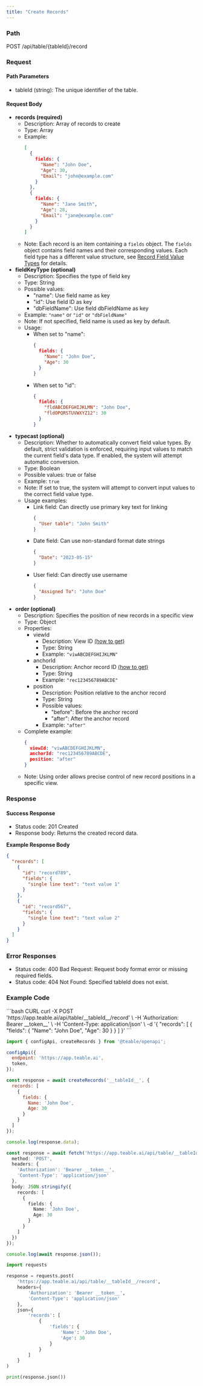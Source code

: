 ```yaml
---
title: "Create Records"
---
```


### Path

POST /api/table/\{tableId\}/record

### Request

#### Path Parameters

* tableId (string): The unique identifier of the table.

#### Request Body

* **records (required)**
  * Description: Array of records to create
  * Type: Array
  * Example:
    ```json
    [
      {
        fields: {
          "Name": "John Doe",
          "Age": 30,
          "Email": "john@example.com"
        }
      },
      {
        fields: {
          "Name": "Jane Smith",
          "Age": 28,
          "Email": "jane@example.com"
        }
      }
    ]
    ```
  * Note: Each record is an item containing a `fields` object. The `fields` object contains field names and their corresponding values. Each field type has a different value structure, see [Record Field Value Types](/en/api-doc/record/interface) for details.
* **fieldKeyType (optional)**
  * Description: Specifies the type of field key
  * Type: String
  * Possible values:
    * "name": Use field name as key
    * "id": Use field ID as key
    * "dbFieldName": Use field dbFieldName as key
  * Example: `"name"` or `"id"` or `"dbFieldName"`
  * Note: If not specified, field name is used as key by default.
  * Usage:
    * When set to "name":
      ```json
      {
        fields: {
          "Name": "John Doe",
          "Age": 30
        }
      }
      ```
    * When set to "id":
      ```json
      {
        fields: {
          "fldABCDEFGHIJKLMN": "John Doe",
          "fldOPQRSTUVWXYZ12": 30
        }
      }
      ```
* **typecast (optional)**
  * Description: Whether to automatically convert field value types. By default, strict validation is enforced, requiring input values to match the current field's data type. If enabled, the system will attempt automatic conversion.
  * Type: Boolean
  * Possible values: true or false
  * Example: `true`
  * Note: If set to true, the system will attempt to convert input values to the correct field value type.
  * Usage examples:
    * Link field: Can directly use primary key text for linking
      ```json
      {
        "User table": "John Smith"
      }
      ```
    * Date field: Can use non-standard format date strings
      ```json
      {
        "Date": "2023-05-15"
      }
      ```
    * User field: Can directly use username
      ```json
      {
        "Assigned To": "John Doe"
      }
      ```
* **order (optional)**
  * Description: Specifies the position of new records in a specific view
  * Type: Object
  * Properties:
    * viewId
      * Description: View ID [(how to get)](/en/api-doc/get-id#viewid)
      * Type: String
      * Example: `"viwABCDEFGHIJKLMN"`
    * anchorId
      * Description: Anchor record ID [(how to get)](/en/api-doc/get-id#recordid)
      * Type: String
      * Example: `"rec123456789ABCDE"`
    * position
      * Description: Position relative to the anchor record
      * Type: String
      * Possible values:
        * "before": Before the anchor record
        * "after": After the anchor record
      * Example: `"after"`
  * Complete example:
    ```json
    {
      viewId: "viwABCDEFGHIJKLMN",
      anchorId: "rec123456789ABCDE",
      position: "after"
    }
    ```
  * Note: Using order allows precise control of new record positions in a specific view.

### Response

#### Success Response

* Status code: 201 Created
* Response body: Returns the created record data.

**Example Response Body**

```json
{
  "records": [
    {
      "id": "record789",
      "fields": {
        "single line text": "text value 1"
      }
    },
    {
      "id": "record567",
      "fields": {
        "single line text": "text value 2"
      }
    }
  ]
}
```

### Error Responses

* Status code: 400 Bad Request: Request body format error or missing required fields.
* Status code: 404 Not Found: Specified tableId does not exist.

### Example Code

<CodeGroup>
  ```bash CURL
  curl -X POST 'https://app.teable.ai/api/table/__tableId__/record' \
    -H 'Authorization: Bearer __token__' \
    -H 'Content-Type: application/json' \
    -d '{
      "records": [
        {
          "fields": {
            "Name": "John Doe",
            "Age": 30
          }
        }
      ]
    }'
  ```

  ```js JS SDK
  import { configApi, createRecords } from '@teable/openapi';

  configApi({
    endpoint: 'https://app.teable.ai',
    token,
  });

  const response = await createRecords('__tableId__', {
    records: [
      {
        fields: {
          Name: 'John Doe',
          Age: 30
        }
      }
    ]
  });

  console.log(response.data);
  ```

  ```ts TypeScript
  const response = await fetch('https://app.teable.ai/api/table/__tableId__/record', {
    method: 'POST',
    headers: {
      'Authorization': 'Bearer __token__',
      'Content-Type': 'application/json'
    },
    body: JSON.stringify({
      records: [
        {
          fields: {
            Name: 'John Doe',
            Age: 30
          }
        }
      ]
    })
  });

  console.log(await response.json());
  ```

  ```python Python
  import requests

  response = requests.post(
      'https://app.teable.ai/api/table/__tableId__/record',
      headers={
          'Authorization': 'Bearer __token__',
          'Content-Type': 'application/json'
      },
      json={
          'records': [
              {
                  'fields': {
                      'Name': 'John Doe',
                      'Age': 30
                  }
              }
          ]
      }
  )

  print(response.json())
  ```
</CodeGroup>

